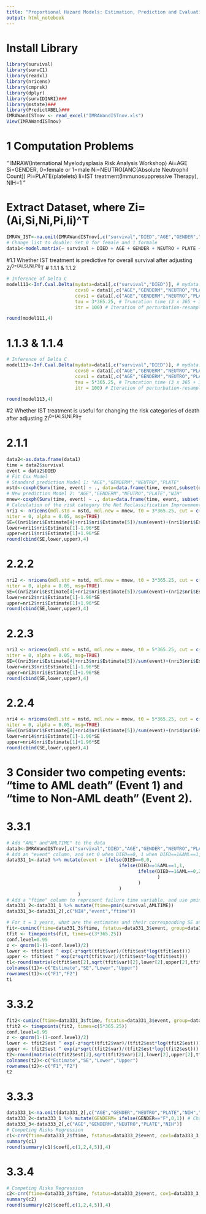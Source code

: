 ---
title: "Proportional Hazard Models: Estimation, Prediction and Evaluation"
output: html_notebook
---
# Install Library
```{r}
library(survival)
library(survC1)
library(readxl)
library(nricens)
library(cmprsk)
library(dplyr)
library(survIDINRI)###
library(mstate)###
library(PredictABEL)###
IMRAWandISTnov <- read_excel("IMRAWandISTnov.xls")
View(IMRAWandISTnov)
```

# 1 Computation Problems
"
IMRAW(International Myelodysplasia Risk Analysis Workshop)
Ai=AGE
Si=GENDER, 0=female or 1=male
Ni=NEUTRO(ANC(Absolute Neutrophil Count))
Pi=PLATE(platelets)
Ii=IST treatment(Immunosuppressive Therapy), NIH=1
"

# Extract Dataset, where Zi=(Ai,Si,Ni,Pi,Ii)^T
```{r}
IMRAW_IST<-na.omit(IMRAWandISTnov[,c("survival","DIED","AGE","GENDER","NEUTRO","PLATE","NIH")])
# Change list to double: Set 0 for female and 1 formale
data1<-model.matrix(~ survival + DIED + AGE + GENDER + NEUTRO + PLATE + NIH,data=IMRAW_IST)[,-1]
```
#1.1 Whether IST treatment is predictive for overall survival after adjusting Zi^0=(Ai,Si,Ni,Pi)^T
# 1.1.1 & 1.1.2
```{r}
# Inference of Delta C
model111<-Inf.Cval.Delta(mydata=data1[,c("survival","DIED")], # mydata: Input data. The 1st column should be time-to-event, and the 2nd column is event indicator (1=event, 0=censor).
                         covs0 = data1[,c("AGE","GENDERM","NEUTRO","PLATE")], # Model 1
                         covs1 = data1[,c("AGE","GENDERM","NEUTRO","PLATE","NIH")], # Model 2
                         tau = 3*365.25, # Truncation time (3 x 365 + 366)/4 = 365.25 days.
                         itr = 100) # Iteration of perturbation-resampling

round(model111,4)
```
# 1.1.3 & 1.1.4
```{r}
# Inference of Delta C
model113<-Inf.Cval.Delta(mydata=data1[,c("survival","DIED")], # mydata: Input data. The 1st column should be time-to-event, and the 2nd column is event indicator (1=event, 0=censor).
                         covs0 = data1[,c("AGE","GENDERM","NEUTRO","PLATE")], # Standard prediction Model 0 (Model 1): "AGE","GENDERM","NEUTRO","PLATE"
                         covs1 = data1[,c("AGE","GENDERM","NEUTRO","PLATE","NIH")], # New prediction Model 1 (Model 2): "AGE","GENDERM","NEUTRO","PLATE","NIH"
                         tau = 5*365.25, # Truncation time (3 x 365 + 366)/4 = 365.25 days.
                         itr = 100) # Iteration of perturbation-resampling

round(model113,4)
```
#2 Whether IST treatment is useful for changing the risk categories of death after adjusting   Zi^0=(Ai,Si,Ni,Pi)^T

# 2.1.1
```{r}
data2<-as.data.frame(data1)
time = data2$survival
event = data2$DIED
# Fit Cox Model
# Standard prediction Model 1: "AGE","GENDERM","NEUTRO","PLATE"
mstd<-coxph(Surv(time, event) ~ ., data=data.frame(time, event,subset(data2, select = c("AGE","GENDERM","NEUTRO","PLATE"))), x=TRUE)
# New prediction Model 2: "AGE","GENDERM","NEUTRO","PLATE","NIH"
mnew<-coxph(Surv(time, event) ~ ., data=data.frame(time, event, subset(data2, select = c("AGE","GENDERM","NEUTRO","PLATE","NIH"))), x=TRUE)
# Calculation of the risk category the Net Reclassification Improvement (NRI) for tau = 3 years
nri1 <- nricens(mdl.std = mstd, mdl.new = mnew, t0 = 3*365.25, cut = c(0.1, 0.3),
niter = 0, alpha = 0.05, msg=TRUE)
SE=((nri1$nri$Estimate[4]+nri1$nri$Estimate[5])/sum(event)+(nri1$nri$Estimate[6]+nri1$nri$Estimate[7])/(length(event)-sum(event)))^(1/2)
lower=nri1$nri$Estimate[1]-1.96*SE
upper=nri1$nri$Estimate[1]+1.96*SE
round(cbind(SE,lower,upper),4)
```
# 2.2.2
```{r}
nri2 <- nricens(mdl.std = mstd, mdl.new = mnew, t0 = 3*365.25, cut = c(0.1, 0.3, 0.5),
niter = 0, alpha = 0.05, msg=TRUE)
SE=((nri2$nri$Estimate[4]+nri2$nri$Estimate[5])/sum(event)+(nri2$nri$Estimate[6]+nri2$nri$Estimate[7])/(length(event)-sum(event)))^(1/2)
lower=nri2$nri$Estimate[1]-1.96*SE
upper=nri2$nri$Estimate[1]+1.96*SE
round(cbind(SE,lower,upper),4)
```
# 2.2.3
```{r}
nri3 <- nricens(mdl.std = mstd, mdl.new = mnew, t0 = 5*365.25, cut = c(0.2, 0.4),
niter = 0, alpha = 0.05, msg=TRUE)
SE=((nri3$nri$Estimate[4]+nri3$nri$Estimate[5])/sum(event)+(nri3$nri$Estimate[6]+nri3$nri$Estimate[7])/(length(event)-sum(event)))^(1/2)
lower=nri3$nri$Estimate[1]-1.96*SE
upper=nri3$nri$Estimate[1]+1.96*SE
round(cbind(SE,lower,upper),4)

```
# 2.2.4
```{r}
nri4 <- nricens(mdl.std = mstd, mdl.new = mnew, t0 = 5*365.25, cut = c(0.2, 0.4, 0.6),
niter = 0, alpha = 0.05, msg=TRUE)
SE=((nri4$nri$Estimate[4]+nri4$nri$Estimate[5])/sum(event)+(nri4$nri$Estimate[6]+nri4$nri$Estimate[7])/(length(event)-sum(event)))^(1/2)
lower=nri4$nri$Estimate[1]-1.96*SE
upper=nri4$nri$Estimate[1]+1.96*SE
round(cbind(SE,lower,upper),4)

```
# 3 Consider two competing events: "time to AML death" (Event 1) and "time to Non-AML death" (Event 2).

# 3.3.1
```{r}
# Add "AML" and"AMLTIME" to the data
data3<-IMRAWandISTnov[,c("survival","DIED","AGE","GENDER","NEUTRO","PLATE","NIH","AML","AMLTIME")]
# Add an "event" column, and set 0 when DIED==0, 1 when DIED==1&AML==1, 2 when DIED==1&AML==0, otherwise 3.
data331_1<-data3 %>% mutate(event = ifelse(DIED==0,0,
                                         ifelse(DIED==1&AML==1,1,
                                                ifelse(DIED==1&AML==0,2,3
                                                       )
                                                )
                                         )
                          )
# Add a "ftime" column to represent failure time variable, and use pmin to get min for each survival vs AMLTIME
data331_2<-data331_1 %>% mutate(ftime=pmin(survival,AMLTIME))
data331_3<-data331_2[,c("NIH","event","ftime")]

# For t = 3 years, what are the estimates and their corresponding SE and 95% CI for F_1(3|IST) and F_2(3|IMRAW)?
fit<-cuminc(ftime=data331_3$ftime, fstatus=data331_3$event, group=data331_3$NIH)
tfit <- timepoints(fit, times=c(3*365.25))
conf.level=0.95
z <- qnorm(1-(1-conf.level)/2)
lower <- tfit$est ^ exp(-z*sqrt(tfit$var)/(tfit$est*log(tfit$est)))
upper <- tfit$est ^ exp(z*sqrt(tfit$var)/(tfit$est*log(tfit$est)))
t1<-round(matrix(c(tfit$est[2],sqrt(tfit$var)[2],lower[2],upper[2],tfit$est[3],sqrt(tfit$var)[3],lower[3],upper[3]),ncol=4,byrow=TRUE),4)
colnames(t1)<-c("Estimate","SE","Lower","Upper")
rownames(t1)<-c("F1","F2")
t1
```

# 3.3.2
```{r}
fit2<-cuminc(ftime=data331_3$ftime, fstatus=data331_3$event, group=data331_3$NIH)
tfit2 <- timepoints(fit2, times=c(5*365.25))
conf.level=0.95
z <- qnorm(1-(1-conf.level)/2)
lower <- tfit2$est ^ exp(-z*sqrt(tfit2$var)/(tfit2$est*log(tfit2$est)))
upper <- tfit2$est ^ exp(z*sqrt(tfit2$var)/(tfit2$est*log(tfit2$est)))
t2<-round(matrix(c(tfit2$est[2],sqrt(tfit2$var)[2],lower[2],upper[2],tfit2$est[3],sqrt(tfit2$var)[3],lower[3],upper[3]),ncol=4,byrow=TRUE),4)
colnames(t2)<-c("Estimate","SE","Lower","Upper")
rownames(t2)<-c("F1","F2")
t2
```
# 3.3.3
```{r}
data333_1<-na.omit(data331_2[,c("AGE","GENDER","NEUTRO","PLATE","NIH","event","ftime")])
data333_2<-data333_1 %>% mutate(GENDERM= ifelse(GENDER=="F",0,1)) # Change F=0, M=1
data333_3<-data333_2[,c("AGE","GENDERM","NEUTRO","PLATE","NIH")]
# Competing Risks Regression
c1<-crr(ftime=data333_2$ftime, fstatus=data333_2$event, cov1=data333_3, failcode=1, cencode=0)
summary(c1)
round(summary(c1)$coef[,c(1,2,4,5)],4)
```
# 3.3.4
```{r}
# Competing Risks Regression
c2<-crr(ftime=data333_2$ftime, fstatus=data333_2$event, cov1=data333_3, failcode=2, cencode=0)
summary(c2)
round(summary(c2)$coef[,c(1,2,4,5)],4)
```













